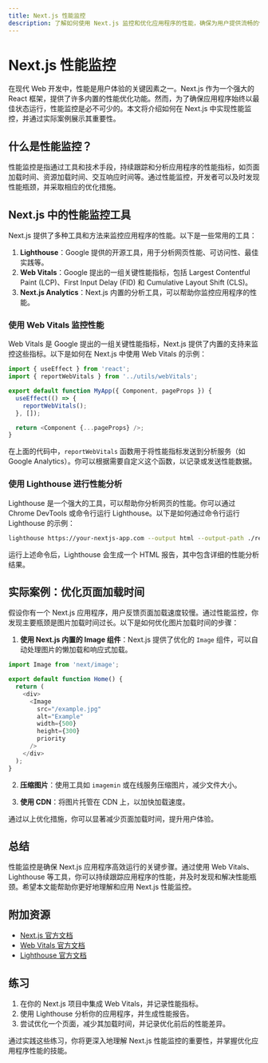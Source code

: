 ```yaml
---
title: Next.js 性能监控
description: 了解如何使用 Next.js 监控和优化应用程序的性能，确保为用户提供流畅的体验。
---
```


# Next.js 性能监控

在现代 Web 开发中，性能是用户体验的关键因素之一。Next.js 作为一个强大的 React 框架，提供了许多内置的性能优化功能。然而，为了确保应用程序始终以最佳状态运行，性能监控是必不可少的。本文将介绍如何在 Next.js 中实现性能监控，并通过实际案例展示其重要性。

## 什么是性能监控？

性能监控是指通过工具和技术手段，持续跟踪和分析应用程序的性能指标，如页面加载时间、资源加载时间、交互响应时间等。通过性能监控，开发者可以及时发现性能瓶颈，并采取相应的优化措施。

## Next.js 中的性能监控工具

Next.js 提供了多种工具和方法来监控应用程序的性能。以下是一些常用的工具：

1. **Lighthouse**：Google 提供的开源工具，用于分析网页性能、可访问性、最佳实践等。
2. **Web Vitals**：Google 提出的一组关键性能指标，包括 Largest Contentful Paint (LCP)、First Input Delay (FID) 和 Cumulative Layout Shift (CLS)。
3. **Next.js Analytics**：Next.js 内置的分析工具，可以帮助你监控应用程序的性能。

### 使用 Web Vitals 监控性能

Web Vitals 是 Google 提出的一组关键性能指标，Next.js 提供了内置的支持来监控这些指标。以下是如何在 Next.js 中使用 Web Vitals 的示例：

```javascript
import { useEffect } from 'react';
import { reportWebVitals } from '../utils/webVitals';

export default function MyApp({ Component, pageProps }) {
  useEffect(() => {
    reportWebVitals();
  }, []);

  return <Component {...pageProps} />;
}
```

在上面的代码中，`reportWebVitals` 函数用于将性能指标发送到分析服务（如 Google Analytics）。你可以根据需要自定义这个函数，以记录或发送性能数据。

### 使用 Lighthouse 进行性能分析

Lighthouse 是一个强大的工具，可以帮助你分析网页的性能。你可以通过 Chrome DevTools 或命令行运行 Lighthouse。以下是如何通过命令行运行 Lighthouse 的示例：

```bash
lighthouse https://your-nextjs-app.com --output html --output-path ./report.html
```

运行上述命令后，Lighthouse 会生成一个 HTML 报告，其中包含详细的性能分析结果。

## 实际案例：优化页面加载时间

假设你有一个 Next.js 应用程序，用户反馈页面加载速度较慢。通过性能监控，你发现主要瓶颈是图片加载时间过长。以下是如何优化图片加载时间的步骤：

1. **使用 Next.js 内置的 Image 组件**：Next.js 提供了优化的 `Image` 组件，可以自动处理图片的懒加载和响应式加载。

```javascript
import Image from 'next/image';

export default function Home() {
  return (
    <div>
      <Image
        src="/example.jpg"
        alt="Example"
        width={500}
        height={300}
        priority
      />
    </div>
  );
}
```

2. **压缩图片**：使用工具如 `imagemin` 或在线服务压缩图片，减少文件大小。

3. **使用 CDN**：将图片托管在 CDN 上，以加快加载速度。

通过以上优化措施，你可以显著减少页面加载时间，提升用户体验。

## 总结

性能监控是确保 Next.js 应用程序高效运行的关键步骤。通过使用 Web Vitals、Lighthouse 等工具，你可以持续跟踪应用程序的性能，并及时发现和解决性能瓶颈。希望本文能帮助你更好地理解和应用 Next.js 性能监控。

## 附加资源

- [Next.js 官方文档](https://nextjs.org/docs)
- [Web Vitals 官方文档](https://web.dev/vitals/)
- [Lighthouse 官方文档](https://developers.google.com/web/tools/lighthouse)

## 练习

1. 在你的 Next.js 项目中集成 Web Vitals，并记录性能指标。
2. 使用 Lighthouse 分析你的应用程序，并生成性能报告。
3. 尝试优化一个页面，减少其加载时间，并记录优化前后的性能差异。

通过实践这些练习，你将更深入地理解 Next.js 性能监控的重要性，并掌握优化应用程序性能的技能。